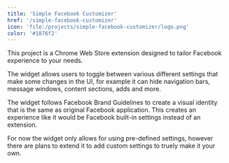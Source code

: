 ```yaml
---
title: 'Simple Facebook Customizer'
href: '/simple-facebook-customizer'
icon: 'file:/projects/simple-facebook-customizer/logo.png'
color: '#1876f2'
---
```



This project is a Chrome Web Store extension designed to tailor Facebook experience to your needs.

The widget allows users to toggle between various different settings that make some changes in the UI, for example it can hide navigation bars, message windows, content sections, adds and more.

<BaseImage
  src="/projects/simple-facebook-customizer/thumbnail.png"
  caption="It can be opened at the top right-hand side of a browser window."
/>

The widget follows <BaseLink href="https://about.meta.com/brand/resources/facebookapp/guidelines">Facebook Brand Guidelines</BaseLink> to create a visual identity that is the same as original Facebook application. This creates an experience like it would be Facebook built-in settings instead of an extension.

For now the widget only allows for using pre-defined settings, however there are plans to extend it to add custom settings to truely make it your own.
